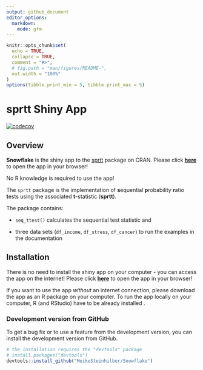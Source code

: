 ```yaml
---
output: github_document
editor_options:
  markdown:
    mode: gfm
---
```


```r
knitr::opts_chunk$set(
  echo = TRUE,
  collapse = TRUE,
  comment = "#>",
  # fig.path = "man/figures/README-",
  out.width = "100%"
)
options(tibble.print_min = 5, tibble.print_max = 5)
```

# sprtt Shiny App

<!-- badges: start -->

[![codecov](https://codecov.io/gh/MeikeSteinhilber/sprtt/branch/master/graph/badge.svg?token=IQHTDTRBAW)](https://codecov.io/gh/MeikeSteinhilber/sprtt)

<!-- badges: end -->

## Overview

**Snowflake** is the shiny app to the [sprtt](https://meikesteinhilber.github.io/sprtt/ "https://meikesteinhilber.github.io/sprtt/") package on CRAN. Please click [**here**](meike-steinhilber.shinyapps.io/sprtt/ "meike-steinhilber.shinyapps.io/sprtt/") to open the app in your browser!

No R knowledge is required to use the app!

The `sprtt` package is the implementation of **s**equential **p**robability **r**atio **t**ests using the associated **t**-statistic (**sprtt**).

The package contains:

-   `seq_ttest()` calculates the sequential test statistic and

-   three data sets (`df_income`, `df_stress`, `df_cancer`) to run the examples in the documentation

## Installation

There is no need to install the shiny app on your computer - you can access the app on the internet! Please click [**here**](meike-steinhilber.shinyapps.io/sprtt/ "meike-steinhilber.shinyapps.io/sprtt/") to open the app in your browser!

If you want to use the app *without* an internet connection, please download the app as an R package on your computer. To run the app locally on your computer, R (and RStudio) have to be already installed .

### Development version from GitHub

To get a bug fix or to use a feature from the development version, you can install the development version from GitHub.

```r
# the installation requires the "devtools" package
# install.packages("devtools")
devtools::install_github("MeikeSteinhilber/Snowflake")
```
